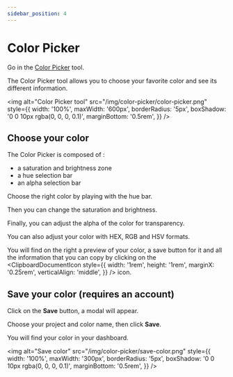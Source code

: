 ```yaml
---
sidebar_position: 4
---
```



# Color Picker

Go in the [Color Picker](https://colors.wetlify.com/color-picker) tool.

The Color Picker tool allows you to choose your favorite color and see its different information.

<img
  alt="Color Picker tool"
  src="/img/color-picker/color-picker.png"
  style={{
    width: '100%',
    maxWidth: '600px',
    borderRadius: '5px',
    boxShadow: '0 0 10px rgba(0, 0, 0, 0.1)',
    marginBottom: '0.5rem',
  }}
/>

## Choose your color

The Color Picker is composed of :

- a saturation and brightness zone
- a hue selection bar
- an alpha selection bar

Choose the right color by playing with the hue bar.

Then you can change the saturation and brightness.

Finally, you can adjust the alpha of the color for transparency.

You can also adjust your color with HEX, RGB and HSV formats.

You will find on the right a preview of your color, a save button for it and all the information that you can copy by clicking on the <ClipboardDocumentIcon style={{
  width: '1rem',
  height: '1rem',
  marginX: '0.25rem',
  verticalAlign: 'middle',
}} /> icon.

## Save your color (requires an account)

Click on the **Save** button, a modal will appear.

Choose your project and color name, then click **Save**.

You will find your color in your dashboard.

<img
  alt="Save color"
  src="/img/color-picker/save-color.png"
  style={{
    width: '100%',
    maxWidth: '300px',
    borderRadius: '5px',
    boxShadow: '0 0 10px rgba(0, 0, 0, 0.1)',
    marginBottom: '0.5rem',
  }}
/>
